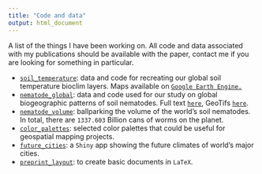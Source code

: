 ```yaml
---
title: "Code and data"
output: html_document
---
```


<link rel="stylesheet" href="styles.css" type="text/css">
<link rel="stylesheet" href="site_libs/academicons-1.8.6/css/academicons.css"/>

A list of the things I have been working on. All code and data associated with my publications should be available with the paper, contact me if you are looking for something in particular. 

- [`soil_temperature`](https://zenodo.org/record/4558663): data and code for recreating our global soil temperature bioclim layers. Maps available on [`Google Earth Engine.`](
https://code.earthengine.google.com/?asset=projects/crowtherlab/soil_bioclim)
- [`nematode_global`](https://gitlab.ethz.ch/devinrouth/crowther_lab_nematodes): data and code used for our study on global biogeographic patterns of soil nematodes. Full text [`here`](https://nature.com/articles/s41586-019-1418-6), GeoTifs [`here`](https://www.research-collection.ethz.ch/handle/20.500.11850/354035).
- [`nematode_volume`](https://github.com/hooge104/nematode_volume_calculations): ballparking the volume of the world's soil nematodes. In total, there are `1337.603` Billion cans of worms on the planet.
- [`color_palettes`](https://hooge104.github.io/color_palettes.html): selected color palettes that could be useful for geospatial mapping projects.
- [`future_cities`](https://github.com/hooge104/future_cities): a `Shiny` app showing the future climates of world's major cities.
- [`preprint_layout`](https://github.com/hooge104/preprint_template_latex): to create basic documents in `LaTeX`.